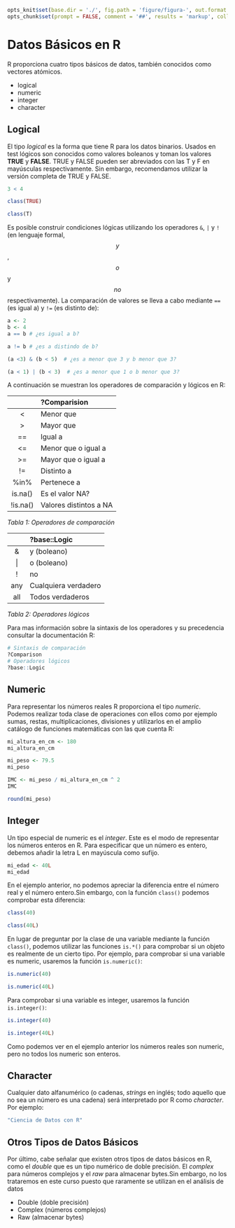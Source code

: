 ```r
opts_knit$set(base.dir = './', fig.path = 'figure/figura-', out.format = 'md', unnamed.chunk.label = "Ejemplo", upload.fun = imgur_upload, base.url = "https://rsanchezs.imgur.com/all/")
opts_chunk$set(prompt = FALSE, comment = '##', results = 'markup', collapse = TRUE, eval = TRUE, echo = TRUE, tidy = TRUE)
```

# Datos Básicos en R

R proporciona cuatro tipos básicos de datos, también conocidos como vectores atómicos.

- logical
- numeric 
- integer
- character

## Logical {#logical}

El tipo _logical_ es la forma que tiene R para los datos binarios. Usados en test lógicos son conocidos como valores boleanos y toman los valores **TRUE** y **FALSE**. TRUE y FALSE pueden ser abreviados con las T y F en mayúsculas respectivamente. Sin embargo, recomendamos utilizar la versión completa de TRUE y FALSE. 


```r
3 < 4
```

```r
class(TRUE)
```


```r
class(T)
```


Es posible construir condiciones lógicas utilizando los operadores `&`, `|` y `!` (en lenguaje formal, $$y$$, $$o$$ y $$no$$ respectivamente). La comparación de valores se lleva a cabo mediante `==` (es igual a) y `!=` (es distinto de):

```r
a <- 2
b <- 4
a == b # ¿es igual a b?
```



```r
a != b # ¿es a distindo de b?
```

```r
(a <3) & (b < 5)  # ¿es a menor que 3 y b menor que 3?
```


```r
(a < 1) | (b < 3)  # ¿es a menor que 1 o b menor que 3?
```

A continuación se muestran los operadores de comparación y lógicos en R:

|  | ?Comparision |
| :---: | :--- |
| &lt; | Menor que |
| &gt; | Mayor que |
| == | Igual a |
| &lt;= | Menor que o igual a |
| &gt;= | Mayor que o igual a |
| != | Distinto a |
| %in% | Pertenece a |
| is.na\(\) | Es el valor NA? |
| !is.na\(\) | Valores distintos a NA |
_Tabla 1: Operadores de comparación_


|  | ?base::Logic |
| :---: | :--- |
| & | y \(boleano\) |
| &#124; | o \(boleano\) |
| ! | no |
| any | Cualquiera verdadero |
| all | Todos verdaderos |
_Tabla 2: Operadores lógicos_

Para mas información sobre la sintaxis de los operadores y su precedencia consultar la
documentación R: 

```r
# Sintaxis de comparación
?Comparison
# Operadores lógicos
?base::Logic
```



## Numeric {#numeric}

Para representar los números reales R proporciona el tipo _numeric_. Podemos realizar toda clase de operaciones con ellos como por ejemplo sumas, restas, multiplicaciones, divisiones y utilizarlos en el amplio catálogo de funciones matemáticas con las que cuenta R:


```r
mi_altura_en_cm <- 180
mi_altura_en_cm
```


```r
mi_peso <- 79.5
mi_peso
```


```r
IMC <- mi_peso / mi_altura_en_cm ^ 2
IMC
```


```r
round(mi_peso)
```

## Integer {#integer}

Un tipo especial de numeric es el _integer_. Este es el modo de representar los números enteros en R. Para especificar que un número es entero, debemos añadir la letra L en mayúscula como sufijo.


```r
mi_edad <- 40L
mi_edad
```

En el ejemplo anterior, no podemos apreciar la diferencia entre el número real y el número entero.Sin embargo, con la función `class()` podemos comprobar esta diferencia:



```r
class(40)
```


```r
class(40L)
```

En lugar de preguntar por la clase de una variable mediante la función `class()`, podemos utilizar las funciones `is.*()` para comprobar si un objeto es realmente de un cierto tipo. Por ejemplo, para comprobar si una variable es numeric, usaremos la función `is.numeric()`:


```r
is.numeric(40)
```


```r
is.numeric(40L)
```

Para comprobar si una variable es integer, usaremos la función `is.integer()`:


```r
is.integer(40)
```


```r
is.integer(40L)
```

Como podemos ver en el ejemplo anterior los números reales son numeric, pero no todos los numeric son enteros.

## Character {#character}

Cualquier dato alfanumérico (o cadenas, _strings_ en inglés; todo aquello que no sea un número es una cadena) será
interpretado por R como _character_. Por ejemplo:


```r
"Ciencia de Datos con R"
```



## Otros Tipos de Datos Básicos {#otros_tipos}

Por último, cabe señalar que existen otros tipos de datos básicos en R, como el _double_ que es un tipo numérico de doble precisión. El _complex_ para números complejos y el _raw_ para almacenar bytes.Sin embargo, no los trataremos en este curso puesto que raramente se utilizan en el análisis de datos

- Double (doble precisión)
- Complex (números complejos)
- Raw (almacenar bytes)



